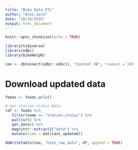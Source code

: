 ```yaml
---
title: "Bike Data ETL"
author: "Alex Gold"
date: "10/16/2019"
output: html_document
---
```


```r
knitr::opts_chunk$set(echo = TRUE)
```

```r
library(tidyverse)
library(odbc)
library(bikeHelpR)

con <- dbConnect(odbc::odbc(), "Content DB", timeout = 10)
```

# Download updated data
```r
feeds <- feeds_urls()
```

```r
# Get station status Data
(df <- feeds %>% 
   filter(name == "station_status") %>% 
   pull(url) %>% 
   get_data() %>%
   magrittr::extract2("data") %>%
   mutate(time = dat$last_updated))
```

```r
dbWriteTable(con, "bike_raw_data", df, append = TRUE)
```


